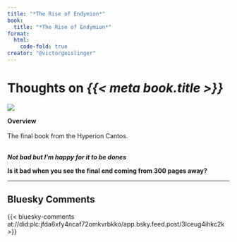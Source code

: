 ```yaml
---
title: "*The Rise of Endymion*"
book:
  title: "*The Rise of Endymion*"
format:
  html:
    code-fold: true
creator: "@victorgeislinger"
---
```


# Thoughts on *{{< meta book.title >}}*

::: {layout="[30,70]"}
![](https://books.google.com/books/content?id=b-iUS4OlDLsC&printsec=frontcover&img=2)

**Overview** <br/>
<br/>
The final book from the Hyperion Cantos.
<br/>
<br/>


:::


***Not bad but I'm happy for it to be dones***


**Is it bad when you see the final end coming from 300 pages away?**


--- 

:::{.callout-note icon=false}

## Bluesky Comments

{{< bluesky-comments at://did:plc:jfda6xfy4ncaf72omkvrbkko/app.bsky.feed.post/3lceug4ihkc2k >}}

:::